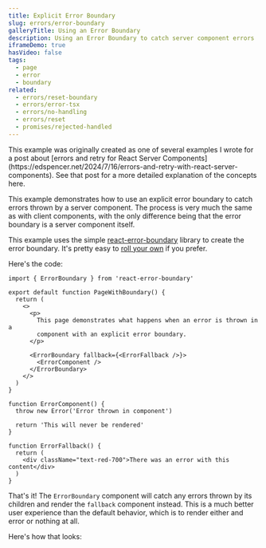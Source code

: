 ```yaml
---
title: Explicit Error Boundary
slug: errors/error-boundary
galleryTitle: Using an Error Boundary
description: Using an Error Boundary to catch server component errors
iframeDemo: true
hasVideo: false
tags:
  - page
  - error
  - boundary
related:
  - errors/reset-boundary
  - errors/error-tsx
  - errors/no-handling
  - errors/reset
  - promises/rejected-handled
---
```


<Callout type="note">
  This example was originally created as one of several examples I wrote for a
  post about [errors and retry for React Server
  Components](https://edspencer.net/2024/7/16/errors-and-retry-with-react-server-components).
  See that post for a more detailed explanation of the concepts here.
</Callout>

This example demonstrates how to use an explicit error boundary to catch errors thrown by a server component. The process is very much the same as with client components, with the only difference being that the error boundary is a server component itself.

This example uses the simple [react-error-boundary](https://github.com/bvaughn/react-error-boundary) library to create the error boundary. It's pretty easy to [roll your own](https://react.dev/reference/react/Component#catching-rendering-errors-with-an-error-boundary) if you prefer.

Here's the code:

```page.tsx
import { ErrorBoundary } from 'react-error-boundary'

export default function PageWithBoundary() {
  return (
    <>
      <p>
        This page demonstrates what happens when an error is thrown in a
        component with an explicit error boundary.
      </p>

      <ErrorBoundary fallback={<ErrorFallback />}>
        <ErrorComponent />
      </ErrorBoundary>
    </>
  )
}

function ErrorComponent() {
  throw new Error('Error thrown in component')

  return 'This will never be rendered'
}

function ErrorFallback() {
  return (
    <div className="text-red-700">There was an error with this content</div>
  )
}
```

That's it! The `ErrorBoundary` component will catch any errors thrown by its children and render the `fallback` component instead. This is a much better user experience than the default behavior, which is to render either and error or nothing at all.

Here's how that looks:

<Figure
  src="/videos/errors/error-boundary/error-boundary.png"
  caption="This is what you will see when an error is thrown in a component with an error boundary"
/>

